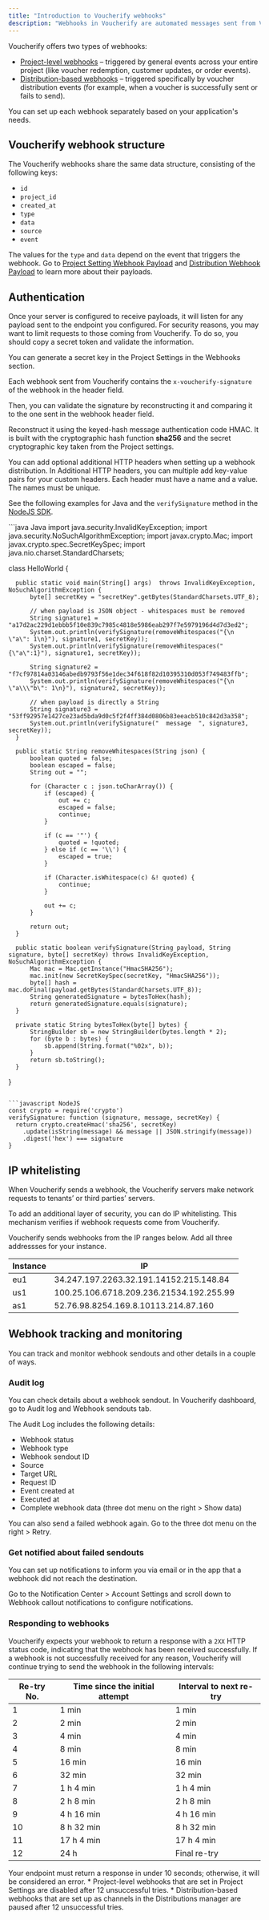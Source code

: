 ```yaml
---
title: "Introduction to Voucherify webhooks"
description: "Webhooks in Voucherify are automated messages sent from Voucherify to your application when specific events happen. For example, when a voucher is redeemed, Voucherify can instantly notify your app about it. You set up webhooks by providing a URL (endpoint) in Voucherify, and Voucherify sends event notifications directly to this URL."
---
```


Voucherify offers two types of webhooks:

* [Project-level webhooks](/api-reference/project-settings-webhooks) – triggered by general events across your entire project (like voucher redemption, customer updates, or order events).
* [Distribution-based webhooks](/api-reference/distribution-webhooks) – triggered specifically by voucher distribution events (for example, when a voucher is successfully sent or fails to send).

You can set up each webhook separately based on your application's needs.

## Voucherify webhook structure

The Voucherify webhooks share the same data structure, consisting of the following keys:

* `id`
* `project_id`
* `created_at`
* `type`
* `data`
* `source`
* `event`

The values for the `type` and `data` depend on the event that triggers the webhook. Go to [Project Setting Webhook Payload](#project-setting-webhook-payload) and [Distribution Webhook Payload](#distribution-webhook-payload) to learn more about their payloads.

## Authentication

Once your server is configured to receive payloads, it will listen for any payload sent to the endpoint you configured. For security reasons, you may want to limit requests to those coming from Voucherify. To do so, you should copy a secret token and validate the information.

You can generate a secret key in the Project Settings in the Webhooks section.

Each webhook sent from Voucherify contains the `x-voucherify-signature` of the webhook in the header field.

Then, you can validate the signature by reconstructing it and comparing it to the one sent in the webhook header field.

Reconstruct it using the keyed-hash message authentication code HMAC. It is built with the cryptographic hash function **sha256** and the secret cryptographic key taken from the Project settings.

You can add optional additional HTTP headers when setting up a webhook distribution. In Additional HTTP headers, you can multiple add key-value pairs for your custom headers. Each header must have a name and a value. The names must be unique.

See the following examples for Java and the `verifySignature` method in the [NodeJS SDK](https://github.com/voucherifyio/voucherify-nodejs-sdk/blob/c63f738c5a53ecb9a5006a04d80d612ee70bdeae/src/utils.js#L102).

<CodeGroup>
  ```java Java
  import java.security.InvalidKeyException;
  import java.security.NoSuchAlgorithmException;
  import javax.crypto.Mac;
  import javax.crypto.spec.SecretKeySpec;
  import java.nio.charset.StandardCharsets;

  class HelloWorld {

      public static void main(String[] args)  throws InvalidKeyException, NoSuchAlgorithmException {
          byte[] secretKey = "secretKey".getBytes(StandardCharsets.UTF_8);

          // when payload is JSON object - whitespaces must be removed
          String signature1 = "a17d2ac229d1ebbb5f10e839c7985c4818e5986eab297f7e5979196d4d7d3ed2";
          System.out.println(verifySignature(removeWhitespaces("{\n  \"a\": 1\n}"), signature1, secretKey));
          System.out.println(verifySignature(removeWhitespaces("{\"a\":1}"), signature1, secretKey));

          String signature2 = "f7cf97814a03146abedb9793f56e1dec34f618f82d10395310d053f749483ffb";
          System.out.println(verifySignature(removeWhitespaces("{\n  \"a\\\"b\": 1\n}"), signature2, secretKey));

          // when payload is directly a String
          String signature3 = "53ff92957e1427ce23ad5bda9d0c5f2f4ff384d0806b83eeacb510c842d3a358";
          System.out.println(verifySignature("  message  ", signature3, secretKey));
      }
      
      public static String removeWhitespaces(String json) {
          boolean quoted = false;
          boolean escaped = false;
          String out = "";
      
          for (Character c : json.toCharArray()) {
              if (escaped) {
                  out += c;
                  escaped = false;
                  continue;
              }
      
              if (c == '"') {
                  quoted = !quoted;
              } else if (c == '\\') {
                  escaped = true;
              }
      
              if (Character.isWhitespace(c) &! quoted) {
                  continue;
              }
      
              out += c;
          }

          return out;
      }
      
      public static boolean verifySignature(String payload, String signature, byte[] secretKey) throws InvalidKeyException, NoSuchAlgorithmException {
          Mac mac = Mac.getInstance("HmacSHA256");
          mac.init(new SecretKeySpec(secretKey, "HmacSHA256"));
          byte[] hash = mac.doFinal(payload.getBytes(StandardCharsets.UTF_8));
          String generatedSignature = bytesToHex(hash);
          return generatedSignature.equals(signature);
      }
      
      private static String bytesToHex(byte[] bytes) {
          StringBuilder sb = new StringBuilder(bytes.length * 2);
          for (byte b : bytes) {
              sb.append(String.format("%02x", b));
          }
          return sb.toString();
      }

  }
  ```

  ```javascript NodeJS
  const crypto = require('crypto') 
  verifySignature: function (signature, message, secretKey) {
    return crypto.createHmac('sha256', secretKey)
      .update(isString(message) && message || JSON.stringify(message))
      .digest('hex') === signature
  }
  ```
</CodeGroup>

## IP whitelisting

When Voucherify sends a webhook, the Voucherify servers make network requests to tenants’ or third parties’ servers.

To add an additional layer of security, you can do IP whitelisting. This mechanism verifies if webhook requests come from Voucherify.

Voucherify sends webhooks from the IP ranges below. Add all three addressses for your instance.

| **Instance** | **IP**                                   |
| ------------ | ---------------------------------------- |
| eu1          | 34.247.197.2263.32.191.14152.215.148.84  |
| us1          | 100.25.106.6718.209.236.21534.192.255.99 |
| as1          | 52.76.98.8254.169.8.10113.214.87.160     |

## Webhook tracking and monitoring

You can track and monitor webhook sendouts and other details in a couple of ways.

### Audit log

You can check details about a webhook sendout. In Voucherify dashboard, go to Audit log and Webhook sendouts tab.

The Audit Log includes the following details:

* Webhook status
* Webhook type
* Webhook sendout ID
* Source
* Target URL
* Request ID
* Event created at
* Executed at
* Complete webhook data (three dot menu on the right > Show data)

You can also send a failed webhook again. Go to the three dot menu on the right > Retry.

### Get notified about failed sendouts

You can set up notifications to inform you via email or in the app that a webhook did not reach the destination.

Go to the Notification Center > Account Settings and scroll down to Webhook callout notifications to configure notifications.

### Responding to webhooks

Voucherify expects your webhook to return a response with a `2XX` HTTP status code, indicating that the webhook has been received successfully. If a webhook is not successfully received for any reason, Voucherify will continue trying to send the webhook in the following intervals:

| **Re-try No.** | **Time since the initial attempt** | **Interval to next re-try** |
| -------------- | ---------------------------------- | --------------------------- |
| 1              | 1 min                              | 1 min                       |
| 2              | 2 min                              | 2 min                       |
| 3              | 4 min                              | 4 min                       |
| 4              | 8 min                              | 8 min                       |
| 5              | 16 min                             | 16 min                      |
| 6              | 32 min                             | 32 min                      |
| 7              | 1 h 4 min                          | 1 h 4 min                   |
| 8              | 2 h 8 min                          | 2 h 8 min                   |
| 9              | 4 h 16 min                         | 4 h 16 min                  |
| 10             | 8 h 32 min                         | 8 h 32 min                  |
| 11             | 17 h 4 min                         | 17 h 4 min                  |
| 12             | 24 h                               | Final re-try                |

<Warning>
  Your endpoint must return a response in under 10 seconds; otherwise, it will be considered an error.
</Warning>

<Callout icon="notebook" color="#2196F3" iconType="regular">
  * Project-level webhooks that are set in Project Settings are disabled after 12 unsuccessful tries.
  * Distribution-based webhooks that are set up as channels in the Distributions manager are paused after 12 unsuccessful tries.
</Callout>
